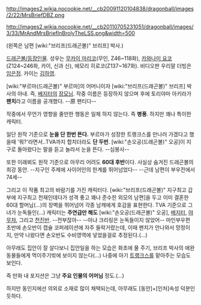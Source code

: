 http://images2.wikia.nocookie.net/__cb20091120104838/dragonball/images/2/22/MrsBriefDBZ.png

http://images2.wikia.nocookie.net/__cb20110705231051/dragonball/images/3/33/MrAndMrsBriefInBrolyTheLSS.png&width=500

(왼쪽은 남편 [wiki:"브리프(드래곤볼)" 브리프] 박사.)

[[드래곤볼/등장인물]]. 성우는 [[무카이 마리코]](무인, Z46~118화), [[카와나미 요코]](Z124~246화, 카이, 신과 신), 에모리 히로코(Z137~167화). 비디오판 우리말 더빙은 [[임은정]]. 카이는 [[김하영]]. 


[wiki:"부르마(드래곤볼)" 부르마]의 어머니이자 [wiki:"브리프(드래곤볼)" 브리프] 박사의 아내. 즉, [[베지터]]의 [[장모]]님. 작중 이름은 등장하지 않으며 후에 토리야마 아키라가 '''팬치'''라고 이름을 공개했다. --原 팬티다--

작중에서 무언가 영향을 줄만한 행동은 일체 하지 않는다. 즉 '''병풍'''. 하지만 꽤나 특이한 캐릭터.

일단 원작 기준으로 '''눈을 단 한번  뜬다.''' 부르마가 성장한 트랭크스를 만나러 가겠다고 했을때 '뭐?'라면서..TVA까지 합치더라도 '''단 두번'''. [wiki:"손오공(드래곤볼)" 오공]이 지구로 돌아왔다는 말을 듣고 놀라서 눈을 뜬다. --심봉사--

또한 이래뵈도 원작 기준으로 아무리 어려도 '''60대 후반'''이다. 사실상 숨겨진 드래곤볼의 최강 동안. --지구인 주제에 사이어인의 한계를 뛰어넘었다-- --근데 남편이 부우전에서 74세--

그리고 이 작품 최고의 바람기를 가진 캐릭터다. [wiki:"브리프(드래곤볼)" 지구최고 갑부에 지구최고 천재인데다가 성격 좋고 꽤나 준수한 외모의 남편]을 두고 이미 결혼한 60대 할머님(...)의 장벽을 뛰어넘어 각종 남캐에게 호감을 표현한다. TVA 기준으로 그녀가 눈독들인(...) 캐릭터는 '''주연급만 해도''' [wiki:"손오공(드래곤볼)" 오공], [[베지터]], [[야무챠]], 그리고 [[천진반]]. --전부잖아-- --아냐 크리링은 눈독들이지 않았어--
마인부우편 초반에 손오반이 캡슐 코퍼레이션에 자주 들락거렸는데, 이때 팬치가 안나와서 망정이지, 만약 나왔다면
손오반도 수비영역에 넣었을걸로 추정된다.(...)

아무래도 집안이 잘 살다보니 집안일을 하는 모습은 화초에 물 주기, 브리프 박사의 애완동물들에게 먹이주기밖에 보이지 않는다(...) 나중에 아기 [[트랭크스]]를 맡아주는 모습도 보인다.

즉 만화 내 포지션은 그냥 '''주요 인물의 어머님''' 정도.(...)

하지만 동인지에선 의외로 소재로 많이 채택되는데, 아무래도 [동안]+[인처]속성 덕분인듯하다. 
